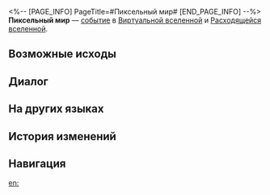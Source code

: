 <%-- [PAGE_INFO]
PageTitle=#Пиксельный мир#
[END_PAGE_INFO] --%>
{{Дополнить}}
{{ВВ Событие Инфобокс
|id                 = 10701
|Название           = 
|Изображение        = Событие ВВ Пиксельный мир.png
|Испытание_в_вв     = Неизвестно
|Испытание_в_рое    = Неизвестно
|Испытание_в_зиш    = Неизвестно
|Испытание_в_рв     = Неизвестно
|Испытание_в_облнеп = Неизвестно
|Требования         = 
|Пред               = 
|След               = 
|Упоминания         = 
|Порядок            = 065
|Порядок_рв         = 009
}}
'''Пиксельный мир''' — [[Расходящаяся вселенная/События|событие]] в [[Виртуальная вселенная|Виртуальной вселенной]] и [[Расходящаяся вселенная|Расходящейся вселенной]].

==Возможные исходы==
{{Возможные исходы
|Выбор_1 = Отыскать «комнату читерства»
|Результат_1 = Получить попытки читерства: 2.
|Путь_1   = Эрудиция
|Режимы_1  = зиш

|Выбор_2 = Попрыгать вокруг в поисках скрытых кирпичей!
|Путь_2   = Радость
|Режимы_2  = рой

|Шанс_2_1 = 75%

|Шанс_2_2 = 25%

|Выбор_3 = Вскарабкаться по высокой лозе
|Результат_3 = Получить космические фрагменты с вершины стебля: 300.
|Путь_3   = Изобилие
|Режимы_3  = рой

|Выбор_4 = Забраться в трубу слева
|Результат_4 = Получить космические фрагменты: 200.
|Режимы_4  = вв,зиш,рв,рой

|Выбор_5 = Прыгнуть на кирпичи справа
|Результат_5 = Получить 2 благословения 1★, при этом все персонажи потеряют НР, равное 20% от их текущего НР.
|Режимы_5  = вв,зиш,рой

|Выбор_6 = Прыгнуть на кирпичи справа
|Результат_6 = Получить случайные благословения 1-2★: 3, при этом все персонажи потеряют НР, равное 20% от их текущего НР.
|Режимы_6  = рв

|Выбор_7 = Попрыгать вокруг в поисках скрытых кирпичей!
|Результат_7 = Есть шанс 70% получить случайные благословения 1-2★: 4.
|Режимы_7  = рв

|Выбор_8 = Забраться в трубу слева
|Результат_8 = Получить космические фрагменты: 150.
|Режимы_8  = облнеп

|Выбор_9 = Прыгнуть на кирпичи справа
|Результат_9 = Получить случайные компоненты 2★: 1, при этом все персонажи потеряют НР, равное 20% от их текущего НР.
|Режимы_9  = облнеп

|Выбор_10 = Попрыгать вокруг в поисках скрытых кирпичей!
|Результат_10 = Есть шанс 80% получить случайные компоненты 1★: 4.
|Режимы_10  = облнеп
}}

==Диалог==
{{Диалог Начало}}
:{{tx}}
{{Диалог Конец}}

==На других языках==
{{На других языках
|en   = Pixel World
|zhs  = 像素世界
|zht  = 像素世界
|ja   = ピクセルワールド
|ko   = 픽셀 월드
|es   = Mundo de píxeles
|fr   = Monde pixélisé
|ru   = Пиксельный мир
|th   = โลกพิกเซล
|vi   = Thế Giới Pixel
|de   = Pixelwelt
|id   = Dunia Piksel
|pt   = Mundo Pixelado
}}

==История изменений==
{{История изменений|3.5}}

==Навигация==
{{События ВВ Навбокс}}

[[en:]]